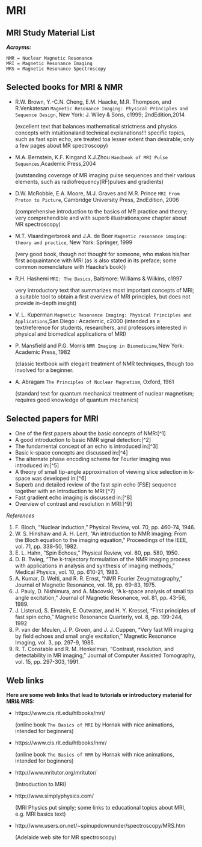 # MRI

## MRI Study Material List

**_Acroyms:_**

```
NMR = Nuclear Magnetic Resonance
MRI = Magnetic Resonance Imaging
MRS = Magnetic Resonance Spectroscopy
```

## Selected books for MRI & NMR

- R.W. Brown, Y.-C.N. Cheng, E.M. Haacke, M.R. Thompson, and R.Venkatesan  `Magnetic Resonance Imaging: Physical Principles and Sequence Design`, New York: J. Wiley & Sons, c1999; 2ndEdition,2014

  (excellent text that balances mathematical strictness and physics concepts with intuitionaland technical explanations!!! specific topics, such as fast spin echo, are treated toa lesser extent than desirable; only a few pages about MR spectroscopy)

- M.A. Bernstein, K.F. Kingand X.J.Zhou `Handbook of MRI Pulse Sequences`,Academic Press,2004

  (outstanding coverage of MR imaging pulse sequences and their various elements, such as radiofrequency(RF)pulses and gradients)

- D.W. McRobbie, E.A. Moore, M.J. Graves and M.R. Prince `MRI From Proton to Picture`, Cambridge University Press, 2ndEdition, 2006 

  (comprehensive introduction to the basics of MR practice and theory; very comprehendible and with superb illustrations;one chapter about MR spectroscopy)

- M.T. Vlaardingerbroek and J.A. de Boer  `Magnetic resonance imaging: theory and practice`, New York: Springer, 1999

  (very good book, though not thought for someone, who makes his/her first acquaintance with MRI (as is also stated in its preface; some common nomenclature with Haacke's book))

- R.H. Hashemi `MRI: The Basics`, Baltimore: Williams & Wilkins, c1997

  very introductory text that summarizes most important concepts of MRI; a suitable tool to obtain a first overview of MRI principles, but does not provide in-depth insight)

- V. L. Kuperman `Magnetic Resonance Imaging: Physical Principles and Applications`,San Diego : Academic, c2000 (intended as a text/reference for students, researchers, and professors interested in physical and biomedical applications of MRI)

- P. Mansfield and P.G. Morris `NMR Imaging in Biomedicine`,New York: Academic Press, 1982 

  (classic textbook with elegant treatment of NMR techniques, though too involved for a beginner.

- A. Abragam `The Principles of Nuclear Magnetism`, Oxford, 1961 

  (standard text for quantum mechanical treatment of nuclear magnetism; requires good knowledge of quantum mechanics)

## Selected papers for MRI

- One of the first papers about the basic concepts of NMR:[^1]
- A good introduction to basic NMR signal detection:[^2]
- The fundamental concept of an echo is introduced in:[^3]
- Basic k-space concepts are discussed in:[^4]
- The alternate phase encoding scheme for Fourier imaging was introduced in:[^5]
- A theory of small tip-angle approximation of viewing slice selection in k-space was developed in:[^6]
- Superb and detailed review of the fast spin echo (FSE) sequence together with an introduction to MRI:[^7]
- Fast gradient echo imaging is discussed in:[^8]
- Overview of contrast and resolution in MRI:[^9]

_References_

1. F. Bloch, “Nuclear induction,” Physical Review, vol. 70, pp. 460-74, 1946.
2. W. S. Hinshaw and A. H. Lent, “An introduction to NMR imaging: From the Bloch equation to the imaging equation,” Proceedings of the IEEE, vol. 71, pp. 338-50, 1982.
3. E. L. Hahn, “Spin Echoes,” Physical Review, vol. 80, pp. 580, 1950.
4. D. B. Twieg, “The k-trajectory formulation of the NMR imaging process with applications in analysis and synthesis of imaging methods,” Medical Physics, vol. 10, pp. 610-21, 1983.
5. A. Kumar, D. Welti, and R. R. Ernst, “NMR Fourier Zeugmatography,” Journal of Magnetic Resonance, vol. 18, pp. 69-83, 1975.
6. J. Pauly, D. Nishimura, and A. Macovski, “A k-space analysis of small tip angle excitation,” Journal of Magnetic Resonance, vol. 81, pp. 43-56, 1989.
7. J. Listerud, S. Einstein, E. Outwater, and H. Y. Kressel, “First principles of fast spin echo,” Magnetic Resonance Quarterly, vol. 8, pp. 199-244, 1992
8. P. van der Meulen, J. P. Groen, and J. J. Cuppen, “Very fast MR imaging by field echoes and small angle excitation,” Magnetic Resonance Imaging, vol. 3, pp. 297-9, 1985.
9. R. T. Constable and R. M. Henkelman, “Contrast, resolution, and detectability in MR imaging,” Journal of Computer Assisted Tomography, vol. 15, pp. 297-303, 1991.

## Web links

**Here are some web links that lead to tutorials or introductory material for MRI& MRS:**

- https://www.cis.rit.edu/htbooks/mri/ 

  (online book `The Basics of MRI` by Hornak with nice animations, intended for beginners)

- https://www.cis.rit.edu/htbooks/nmr/ 

  (online book `The Basics of NMR` by Hornak with nice animations, intended for beginners)

- http://www.mritutor.org/mritutor/ 

  (Introduction to MRI)

- http://www.simplyphysics.com/ 

  (MRI Physics put simply; some links to educational topics about MRI, e.g. MRI basics text)

- http://www.users.on.net/~spinupdownunder/spectroscopy/MRS.htm 

  (Adelaide web site for MR spectroscopy)




